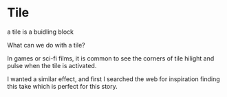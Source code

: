 

<Meta title="menu/molecules/tile" />

# Tile

<Subtitle>a tile is a buidling block</Subtitle>

What can we do with a tile?

In games or sci-fi films, it is common to see the corners of tile hilight and pulse when the tile is activated.

I wanted a similar effect, and first I searched the web for inspiration finding <Link customClass="story-link" url="https://codepen.io/NyX/pen/JYOzWW">this take</Link> which is perfect for this story. 

<Canvas>
  <Story name="tile">
    <Column>
      <TileStory />
    </Column>
    <Column>
      <Tile />
    </Column>
  </Story>
</Canvas>